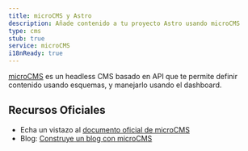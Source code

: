 ```yaml
---
title: microCMS y Astro
description: Añade contenido a tu proyecto Astro usando microCMS
type: cms
stub: true
service: microCMS
i18nReady: true
---
```


[microCMS](https://microcms.io/) es un headless CMS basado en API que te permite definir contenido usando esquemas, y manejarlo usando el dashboard.

## Recursos Oficiales

- Echa un vistazo al [documento oficial de microCMS](https://document.microcms.io/tutorial/astro/astro-top)
- Blog: [Construye un blog con microCMS](https://blog.microcms.io/astro-microcms-introduction/)
